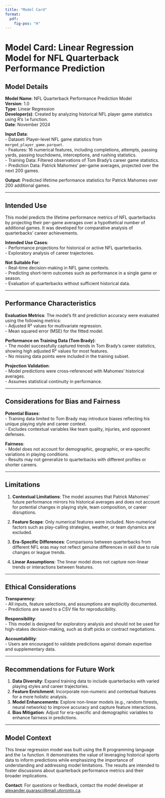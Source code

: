 ```yaml
---
title: "Model Card"
format: 
  pdf: 
    fig-pos: "H"
---
```

# Model Card: Linear Regression Model for NFL Quarterback Performance Prediction

## Model Details

**Model Name**: NFL Quarterback Performance Prediction Model  
**Version**: 1.0  
**Type**: Linear Regression  
**Developer(s)**: Created by analyzing historical NFL player game statistics using R's `lm` function.  
**Date**: November 2024  

**Input Data**:  
- Dataset: Player-level NFL game statistics from `merged_player_game.parquet`.  
- Features: 16 numerical features, including completions, attempts, passing yards, passing touchdowns, interceptions, and rushing statistics.  
- Training Data: Filtered observations of Tom Brady's career game statistics.  
- Prediction Data: Patrick Mahomes' per-game averages, projected over the next 200 games.

**Output**: Predicted lifetime performance statistics for Patrick Mahomes over 200 additional games.

---

## Intended Use

This model predicts the lifetime performance metrics of NFL quarterbacks by projecting their per-game averages over a hypothetical number of additional games. It was developed for comparative analysis of quarterbacks' career achievements.

**Intended Use Cases**:  
- Performance projections for historical or active NFL quarterbacks.  
- Exploratory analysis of career trajectories.  

**Not Suitable For**:  
- Real-time decision-making in NFL game contexts.  
- Predicting short-term outcomes such as performance in a single game or season.  
- Evaluation of quarterbacks without sufficient historical data.

---

## Performance Characteristics

**Evaluation Metrics**: The model's fit and prediction accuracy were evaluated using the following metrics:  
- Adjusted R² values for multivariate regression.  
- Mean squared error (MSE) for the fitted model.  

**Performance on Training Data (Tom Brady)**:  
- The model successfully captured trends in Tom Brady’s career statistics, showing high adjusted R² values for most features.  
- No missing data points were included in the training subset.

**Projection Validation**:  
- Model predictions were cross-referenced with Mahomes' historical averages.  
- Assumes statistical continuity in performance.

---

## Considerations for Bias and Fairness

**Potential Biases**:  
- Training data limited to Tom Brady may introduce biases reflecting his unique playing style and career context.  
- Excludes contextual variables like team quality, injuries, and opponent defenses.

**Fairness**:  
- Model does not account for demographic, geographic, or era-specific variations in playing conditions.  
- Results may not generalize to quarterbacks with different profiles or shorter careers.

---

## Limitations

1. **Contextual Limitations**: The model assumes that Patrick Mahomes' future performance mirrors his historical averages and does not account for potential changes in playing style, team composition, or career disruptions.
   
2. **Feature Scope**: Only numerical features were included. Non-numerical factors such as play-calling strategies, weather, or team dynamics are excluded.

3. **Era-Specific Differences**: Comparisons between quarterbacks from different NFL eras may not reflect genuine differences in skill due to rule changes or league trends.

4. **Linear Assumptions**: The linear model does not capture non-linear trends or interactions between features.

---

## Ethical Considerations

**Transparency**:  
- All inputs, feature selections, and assumptions are explicitly documented.  
- Predictions are saved to a CSV file for reproducibility.

**Responsibility**:  
- This model is designed for exploratory analysis and should not be used for high-stakes decision-making, such as draft picks or contract negotiations.

**Accountability**:  
- Users are encouraged to validate predictions against domain expertise and supplementary data.

---

## Recommendations for Future Work

1. **Data Diversity**: Expand training data to include quarterbacks with varied playing styles and career trajectories.  
2. **Feature Enrichment**: Incorporate non-numeric and contextual features for a more holistic analysis.  
3. **Model Enhancements**: Explore non-linear models (e.g., random forests, neural networks) to improve accuracy and capture feature interactions.  
4. **Bias Mitigation**: Adjust for era-specific and demographic variables to enhance fairness in predictions.

---

## Model Context

This linear regression model was built using the R programming language and the `lm` function. It demonstrates the value of leveraging historical sports data to inform predictions while emphasizing the importance of understanding and addressing model limitations. The results are intended to foster discussions about quarterback performance metrics and their broader implications.

**Contact**: For questions or feedback, contact the model developer at [alexander.guarasci@mail.utoronto.ca](mailto:alexander.guarasci@mail.utoronto.ca).